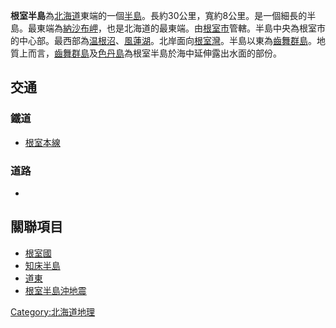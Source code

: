 {{japanese| image = Nemuro Peninsula Hokkaido Japan SRTM.jpg| width = 250px|japanese=根室半島|kana=ねむろはんとう|romaji=Nemuro-hantō}}
{{Location map
 |Japan Hokkaido
 |label=根室半島
 |lat_deg=43|lat_min=23|lat_sec=07
 |lon_deg=145|lon_min=49|lon_sec=00
 |position=left
 |width=250
 |float=right
 |mark=Cercle rouge 100%.svg
 |marksize=20
 |caption=根室半島的位置
}}

'''根室半島'''為[[北海道|北海道]]東端的一個[[半島|半島]]。長約30公里，寬約8公里。是一個細長的半島。最東端為[[納沙布岬|納沙布岬]]，也是北海道的最東端。由[[根室市|根室市]]管轄。半島中央為根室市的中心部。最西部為[[温根沼|温根沼]]、[[風蓮湖|風蓮湖]]。北岸面向[[根室灣|根室灣]]。半島以東為[[齒舞群島|齒舞群島]]。地質上而言，[[齒舞群島|齒舞群島]]及[[色丹島|色丹島]]為根室半島於海中延伸露出水面的部份。

== 交通 ==
=== 鐵道 ===
*[[根室本線|根室本線]]

=== 道路 ===
*{{Tsl|ja|国道44号|國道44號 (日本)|国道44号}}

== 關聯項目 ==
* [[根室國|根室國]]
* [[知床半島|知床半島]]
* [[道東|道東]]
* [[1973年根室半島近海地震|根室半島沖地震]]


{{Japan-geo-stub}}

{{日本之半島}}

{{DEFAULTSORT:Nemuro-hantou}}
[[Category:北海道地理|Category:北海道地理]]